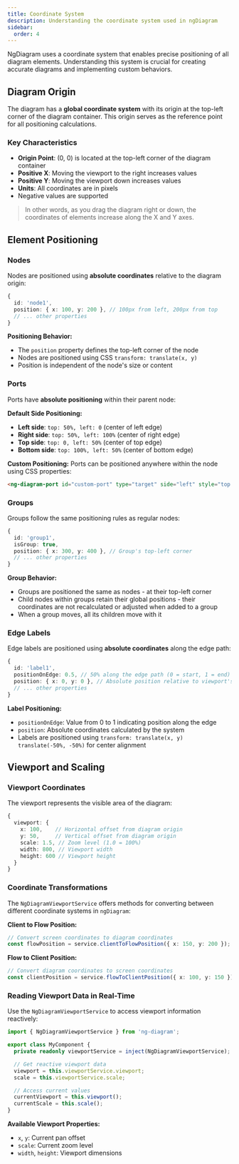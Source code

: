 ```yaml
---
title: Coordinate System
description: Understanding the coordinate system used in ngDiagram
sidebar:
  order: 4
---
```



NgDiagram uses a coordinate system that enables precise positioning of all diagram elements. Understanding this system is crucial for creating accurate diagrams and implementing custom behaviors.

## Diagram Origin

The diagram has a **global coordinate system** with its origin at the top-left corner of the diagram container. This origin serves as the reference point for all positioning calculations.

### Key Characteristics

- **Origin Point**: (0, 0) is located at the top-left corner of the diagram container
- **Positive X**: Moving the viewport to the right increases values
- **Positive Y**: Moving the viewport down increases values
- **Units**: All coordinates are in pixels
- Negative values are supported

> In other words, as you drag the diagram right or down, the coordinates of elements increase along the X and Y axes.

## Element Positioning

### Nodes

Nodes are positioned using **absolute coordinates** relative to the diagram origin:

```typescript
{
  id: 'node1',
  position: { x: 100, y: 200 }, // 100px from left, 200px from top
  // ... other properties
}
```

**Positioning Behavior:**

- The `position` property defines the top-left corner of the node
- Nodes are positioned using CSS `transform: translate(x, y)`
- Position is independent of the node's size or content

### Ports

Ports have **absolute positioning** within their parent node:

**Default Side Positioning:**

- **Left side**: `top: 50%, left: 0` (center of left edge)
- **Right side**: `top: 50%, left: 100%` (center of right edge)
- **Top side**: `top: 0, left: 50%` (center of top edge)
- **Bottom side**: `top: 100%, left: 50%` (center of bottom edge)

**Custom Positioning:**
Ports can be positioned anywhere within the node using CSS properties:

```html
<ng-diagram-port id="custom-port" type="target" side="left" style="top: 25%; left: 0" />
```

### Groups

Groups follow the same positioning rules as regular nodes:

```typescript
{
  id: 'group1',
  isGroup: true,
  position: { x: 300, y: 400 }, // Group's top-left corner
  // ... other properties
}
```

**Group Behavior:**

- Groups are positioned the same as nodes - at their top-left corner
- Child nodes within groups retain their global positions - their coordinates are not recalculated or adjusted when added to a group
- When a group moves, all its children move with it

### Edge Labels

Edge labels are positioned using **absolute coordinates** along the edge path:

```typescript
{
  id: 'label1',
  positionOnEdge: 0.5, // 50% along the edge path (0 = start, 1 = end)
  position: { x: 0, y: 0 }, // Absolute position relative to viewport's origin (calculated automatically)
  // ... other properties
}
```

**Label Positioning:**

- `positionOnEdge`: Value from 0 to 1 indicating position along the edge
- `position`: Absolute coordinates calculated by the system
- Labels are positioned using `transform: translate(x, y) translate(-50%, -50%)` for center alignment

## Viewport and Scaling

### Viewport Coordinates

The viewport represents the visible area of the diagram:

```typescript
{
  viewport: {
    x: 100,    // Horizontal offset from diagram origin
    y: 50,     // Vertical offset from diagram origin
    scale: 1.5, // Zoom level (1.0 = 100%)
    width: 800, // Viewport width
    height: 600 // Viewport height
  }
}
```

### Coordinate Transformations

The `NgDiagramViewportService` offers methods for converting between different coordinate systems in `ngDiagram`:

**Client to Flow Position:**

```typescript
// Convert screen coordinates to diagram coordinates
const flowPosition = service.clientToFlowPosition({ x: 150, y: 200 });
```

**Flow to Client Position:**

```typescript
// Convert diagram coordinates to screen coordinates
const clientPosition = service.flowToClientPosition({ x: 100, y: 150 });
```

### Reading Viewport Data in Real-Time

Use the `NgDiagramViewportService` to access viewport information reactively:

```typescript
import { NgDiagramViewportService } from 'ng-diagram';

export class MyComponent {
  private readonly viewportService = inject(NgDiagramViewportService);

  // Get reactive viewport data
  viewport = this.viewportService.viewport;
  scale = this.viewportService.scale;

  // Access current values
  currentViewport = this.viewport();
  currentScale = this.scale();
}
```

**Available Viewport Properties:**

- `x`, `y`: Current pan offset
- `scale`: Current zoom level
- `width`, `height`: Viewport dimensions

<NgDiagramComponentContainer />
